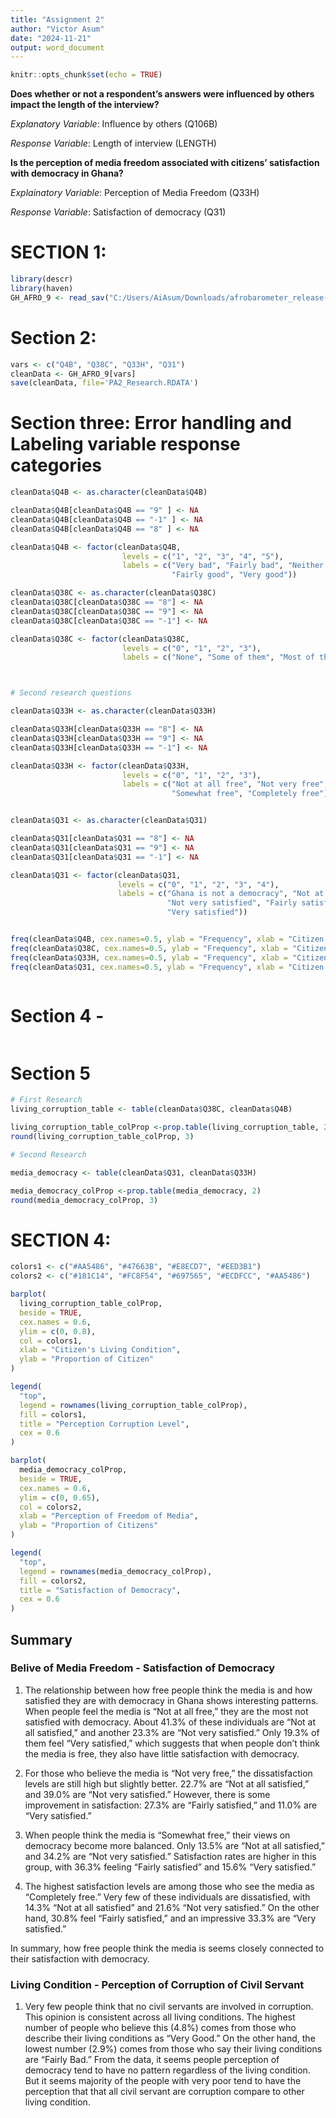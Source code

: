 ```yaml
---
title: "Assignment 2"
author: "Victor Asum"
date: "2024-11-21"
output: word_document
---
```


```r
knitr::opts_chunk$set(echo = TRUE)
```

**Does whether or not a respondent's answers were influenced by others impact the length of the interview?**

*Explanatory Variable*: Influence by others (Q106B)

*Response Variable*: Length of interview (LENGTH)


**Is the perception of media freedom associated with citizens' satisfaction with democracy in Ghana?**

*Explainatory Variable*: Perception of Media Freedom (Q33H)

*Response Variable*: Satisfaction of democracy (Q31)


# SECTION 1:
```r
library(descr)
library(haven)
GH_AFRO_9 <- read_sav("C:/Users/AiAsum/Downloads/afrobarometer_release-dataset_gha_r9_en_2023-04-01.sav")

```


# Section 2: 
```r

vars <- c("Q4B", "Q38C", "Q33H", "Q31") 
cleanData <- GH_AFRO_9[vars]
save(cleanData, file='PA2_Research.RDATA')

```


# Section three: Error handling and Labeling variable response categories

```r
cleanData$Q4B <- as.character(cleanData$Q4B)

cleanData$Q4B[cleanData$Q4B == "9" ] <- NA
cleanData$Q4B[cleanData$Q4B == "-1" ] <- NA
cleanData$Q4B[cleanData$Q4B == "8" ] <- NA

cleanData$Q4B <- factor(cleanData$Q4B,
                         levels = c("1", "2", "3", "4", "5"),
                         labels = c("Very bad", "Fairly bad", "Neither good nor bad",
                                    "Fairly good", "Very good"))

cleanData$Q38C <- as.character(cleanData$Q38C)
cleanData$Q38C[cleanData$Q38C == "8"] <- NA
cleanData$Q38C[cleanData$Q38C == "9"] <- NA
cleanData$Q38C[cleanData$Q38C == "-1"] <- NA

cleanData$Q38C <- factor(cleanData$Q38C,
                         levels = c("0", "1", "2", "3"),
                         labels = c("None", "Some of them", "Most of them", "All of them"))



# Second research questions

cleanData$Q33H <- as.character(cleanData$Q33H)

cleanData$Q33H[cleanData$Q33H == "8"] <- NA
cleanData$Q33H[cleanData$Q33H == "9"] <- NA
cleanData$Q33H[cleanData$Q33H == "-1"] <- NA

cleanData$Q33H <- factor(cleanData$Q33H,
                         levels = c("0", "1", "2", "3"),
                         labels = c("Not at all free", "Not very free",
                                    "Somewhat free", "Completely free"))


cleanData$Q31 <- as.character(cleanData$Q31)

cleanData$Q31[cleanData$Q31 == "8"] <- NA
cleanData$Q31[cleanData$Q31 == "9"] <- NA
cleanData$Q31[cleanData$Q31 == "-1"] <- NA

cleanData$Q31 <- factor(cleanData$Q31,
                        levels = c("0", "1", "2", "3", "4"),
                        labels = c("Ghana is not a democracy", "Not at all satisfied", 
                                   "Not very satisfied", "Fairly satisfied", 
                                   "Very satisfied"))


freq(cleanData$Q4B, cex.names=0.5, ylab = "Frequency", xlab = "Citizen's Living Condition")
freq(cleanData$Q38C, cex.names=0.5, ylab = "Frequency", xlab = "Citizen's Perceive Corruption")
freq(cleanData$Q33H, cex.names=0.5, ylab = "Frequency", xlab = "Citizen's Perceive of Media freedom")
freq(cleanData$Q31, cex.names=0.5, ylab = "Frequency", xlab = "Citizen's Satisfaction of Democracy")



```


# Section 4 - 
```r

```


# Section 5

```r

# First Research
living_corruption_table <- table(cleanData$Q38C, cleanData$Q4B)

living_corruption_table_colProp <-prop.table(living_corruption_table, 2) 
round(living_corruption_table_colProp, 3)

# Second Research

media_democracy <- table(cleanData$Q31, cleanData$Q33H)

media_democracy_colProp <-prop.table(media_democracy, 2) 
round(media_democracy_colProp, 3)


```

# SECTION 4:
```r
colors1 <- c("#AA5486", "#47663B", "#E8ECD7", "#EED3B1")
colors2 <- c("#181C14", "#FC8F54", "#697565", "#ECDFCC", "#AA5486")

barplot(
  living_corruption_table_colProp, 
  beside = TRUE,                
  cex.names = 0.6,
  ylim = c(0, 0.8),
  col = colors1,  
  xlab = "Citizen's Living Condition", 
  ylab = "Proportion of Citizen"
)

legend(
  "top",   
  legend = rownames(living_corruption_table_colProp),
  fill = colors1,
  title = "Perception Corruption Level",
  cex = 0.6
)

barplot(
  media_democracy_colProp, 
  beside = TRUE,                
  cex.names = 0.6,
  ylim = c(0, 0.65),
  col = colors2,  
  xlab = "Perception of Freedom of Media", 
  ylab = "Proportion of Citizens"
)

legend(
  "top",   
  legend = rownames(media_democracy_colProp),
  fill = colors2,
  title = "Satisfaction of Democracy",
  cex = 0.6
)


```

## Summary 

### Belive of Media Freedom - Satisfaction of Democracy
1. The relationship between how free people think the media is and how satisfied they are with democracy in Ghana shows interesting patterns. When people feel the media is "Not at all free," they are the most not satisfied with democracy. About 41.3% of these individuals are "Not at all satisfied," and another 23.3% are "Not very satisfied." Only 19.3% of them feel "Very satisfied," which suggests that when people don’t think the media is free, they also have little satisfaction with democracy.

2. For those who believe the media is "Not very free," the dissatisfaction levels are still high but slightly better. 22.7% are "Not at all satisfied," and 39.0% are "Not very satisfied." However, there is some improvement in satisfaction: 27.3% are "Fairly satisfied," and 11.0% are "Very satisfied." 

3. When people think the media is "Somewhat free," their views on democracy become more balanced. Only 13.5% are "Not at all satisfied," and 34.2% are "Not very satisfied." Satisfaction rates are higher in this group, with 36.3% feeling "Fairly satisfied" and 15.6% "Very satisfied." 

4. The highest satisfaction levels are among those who see the media as "Completely free." Very few of these individuals are dissatisfied, with 14.3% "Not at all satisfied" and 21.6% "Not very satisfied." On the other hand, 30.8% feel "Fairly satisfied," and an impressive 33.3% are "Very satisfied." 

In summary, how free people think the media is seems closely connected to their satisfaction with democracy.


### Living Condition - Perception of Corruption of Civil Servant
1. Very few people think that no civil servants are involved in corruption. This opinion is consistent across all living conditions. The highest number of people who believe this (4.8%) comes from those who describe their living conditions as "Very Good." On the other hand, the lowest number (2.9%) comes from those who say their living conditions are "Fairly Bad." From the data, it seems people perception of democracy tend to have no pattern regardless of the living condition. But it seems majority of the people with very poor tend to have the perception that that all civil servant are corruption compare to other living condition. 



